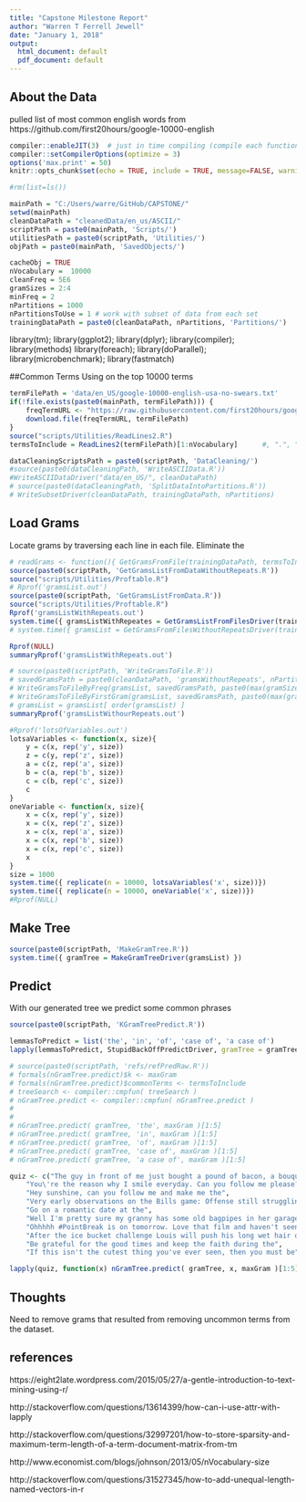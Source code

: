 ```yaml
---
title: "Capstone Milestone Report"
author: "Warren T Ferrell Jewell"
date: "January 1, 2018"
output:
  html_document: default
  pdf_document: default
---
```


## About the Data
pulled list of most common english words from https://github.com/first20hours/google-10000-english

```r
compiler::enableJIT(3)  # just in time compiling (compile each function the first time it is run
compiler::setCompilerOptions(optimize = 3)
options('max.print' = 50)
knitr::opts_chunk$set(echo = TRUE, include = TRUE, message=FALSE, warning=FALSE)
```

```r
#rm(list=ls())

mainPath = "C:/Users/warre/GitHub/CAPSTONE/"
setwd(mainPath)
cleanDataPath = "cleanedData/en_us/ASCII/"
scriptPath = paste0(mainPath, 'Scripts/')
utilitiesPath = paste0(scriptPath, 'Utilities/')
objPath = paste0(mainPath, 'SavedObjects/')

cacheObj = TRUE
nVocabulary =  10000
cleanFreq = 5E6
gramSizes = 2:4
minFreq = 2
nPartitions = 1000
nPartitionsToUse = 1 # work with subset of data from each set
trainingDataPath = paste0(cleanDataPath, nPartitions, 'Partitions/')


```

library(tm); library(ggplot2); library(dplyr); library(compiler); library(methods)
library(foreach); library(doParallel); library(microbenchmark); library(fastmatch)

##Common Terms
Using on the top 10000 terms 

```r
termFilePath = 'data/en_US/google-10000-english-usa-no-swears.txt'
if(!file.exists(paste0(mainPath, termFilePath))) {
    freqTermURL <- "https://raw.githubusercontent.com/first20hours/google-10000-english/master/google-10000-english-usa-no-swears.txt"
    download.file(freqTermURL, termFilePath)
}
source("scripts/Utilities/ReadLines2.R")
termsToInclude = ReadLines2(termFilePath)[1:nVocabulary]      #, ".", "?", "!") 
```

```r
dataCleaningScriptsPath = paste0(scriptPath, 'DataCleaning/')
#source(paste0(dataCleaningPath, 'WriteASCIIData.R'))
#WriteASCIIDataDriver("data/en_US/", cleanDataPath)
# source(paste0(dataCleaningPath, 'SplitDataIntoPartitions.R'))
# WriteSubsetDriver(cleanDataPath, trainingDataPath, nPartitions)
```

## Load Grams
Locate grams by traversing each line in each file. Eliminate the 


```r

# readGrams <- function(){ GetGramsFromFile(trainingDataPath, termsToInclude, nPartitionsToUse) }
source(paste0(scriptPath, 'GetGramsListFromDataWithoutRepeats.R'))
source("scripts/Utilities/Proftable.R")
# Rprof('gramsList.out')
source(paste0(scriptPath, 'GetGramsListFromData.R'))
source("scripts/Utilities/Proftable.R")
Rprof('gramsListWithRepeats.out')
system.time({ gramsListWithRepeates = GetGramsListFromFilesDriver(trainingDataPath, termsToInclude, nPartitionsToUse, gramSizes, minFreq ) })
# system.time({ gramsList = GetGramsFromFilesWithoutRepeatsDriver(trainingDataPath, termsToInclude, nPartitionsToUse, gramSizes, minFreq ) }) 

Rprof(NULL)
summaryRprof('gramsListWithRepeats.out')

# source(paste0(scriptPath, 'WriteGramsToFile.R'))
# savedGramsPath = paste0(cleanDataPath, 'gramsWithoutRepeats', nPartitions, 'Partitions/')
# WriteGramsToFileByFreq(gramsList, savedGramsPath, paste0(max(gramSizes),'GramsWithoutRepeats',nPartitionsToUse,'PartsByFrequency.txt'))
# WriteGramsToFileByFirstGram(gramsList, savedGramsPath, paste0(max(gramSizes),'GramsWithoutRepeats',nPartitionsToUse,'PartsByFirstGram.txt'))
# gramsList = gramsList[ order(gramsList) ]
summaryRprof('gramsListWithourRepeats.out')

```

```r
#Rprof('lotsOfVariables.out')
lotsaVariables <- function(x, size){
    y = c(x, rep('y', size))
    z = c(y, rep('z', size))
    a = c(z, rep('a', size))
    b = c(a, rep('b', size))
    c = c(b, rep('c', size))
    c
}
oneVariable <- function(x, size){
    x = c(x, rep('y', size))
    x = c(x, rep('z', size))
    x = c(x, rep('a', size))
    x = c(x, rep('b', size))
    x = c(x, rep('c', size))
    x
}
size = 1000
system.time({ replicate(n = 10000, lotsaVariables('x', size))})
system.time({ replicate(n = 10000, oneVariable('x', size))})
#Rprof(NULL)
```


## Make Tree
```r
source(paste0(scriptPath, 'MakeGramTree.R'))
system.time({ gramTree = MakeGramTreeDriver(gramsList) })
```


## Predict
With our generated tree we predict some common phrases

```r
source(paste0(scriptPath, 'KGramTreePredict.R'))

lemmasToPredict = list('the', 'in', 'of', 'case of', 'a case of')
lapply(lemmasToPredict, StupidBackOffPredictDriver, gramTree = gramTree, gramSizes = gramSizes, nResults = 5)

```



```r
# source(paste0(scriptPath, 'refs/refPredRaw.R'))
# formals(nGramTree.predict)$k <- maxGram
# formals(nGramTree.predict)$commonTerms <- termsToInclude
# treeSearch <- compiler::cmpfun( treeSearch )
# nGramTree.predict <- compiler::cmpfun( nGramTree.predict )
# 
# 
# nGramTree.predict( gramTree, 'the', maxGram )[1:5]
# nGramTree.predict( gramTree, 'in', maxGram )[1:5]
# nGramTree.predict( gramTree, 'of', maxGram )[1:5]
# nGramTree.predict( gramTree, 'case of', maxGram )[1:5]
# nGramTree.predict( gramTree, 'a case of', maxGram )[1:5]

```


```r
quiz <- c("The guy in front of me just bought a pound of bacon, a bouquet, and a case of",
    "You\'re the reason why I smile everyday. Can you follow me please? It would mean the",
    "Hey sunshine, can you follow me and make me the",
    "Very early observations on the Bills game: Offense still struggling but the",
    "Go on a romantic date at the",
    "Well I'm pretty sure my granny has some old bagpipes in her garage I'll dust them off and be on my",
    "Ohhhhh #PointBreak is on tomorrow. Love that film and haven't seen it in quite some",
    "After the ice bucket challenge Louis will push his long wet hair out of his eyes with his little",
    "Be grateful for the good times and keep the faith during the",
    "If this isn't the cutest thing you've ever seen, then you must be")

```


```r

lapply(quiz, function(x) nGramTree.predict( gramTree, x, maxGram )[1:5] )


```



## Thoughts
Need to remove grams that resulted from removing uncommon terms from the dataset. 


## references
https://eight2late.wordpress.com/2015/05/27/a-gentle-introduction-to-text-mining-using-r/

http://stackoverflow.com/questions/13614399/how-can-i-use-attr-with-lapply

http://stackoverflow.com/questions/32997201/how-to-store-sparsity-and-maximum-term-length-of-a-term-document-matrix-from-tm

http://www.economist.com/blogs/johnson/2013/05/nVocabulary-size

http://stackoverflow.com/questions/31527345/how-to-add-unequal-length-named-vectors-in-r
